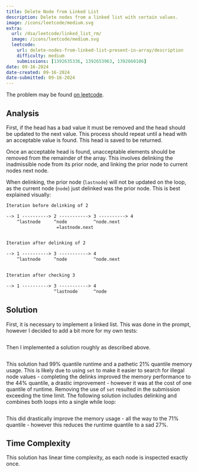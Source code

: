 ```yaml
---
title: Delete Node from Linked List
description: Delete nodes from a linked list with certain values.
image: /icons/leetcode/medium.svg
extra:
  url: /dsa/leetcode/linked_list_rm/
  image: /icons/leetcode/medium.svg
  leetcode:
    url: delete-nodes-from-linked-list-present-in-array/description
    difficulty: medium
    submissions: [1392635336, 1392653963, 1392660106]
date: 09-16-2024
date-created: 09-16-2024
date-submitted: 09-16-2024
---
```



The problem may be found [on leetcode](https://leetcode.com/problems/delete-nodes-from-linked-list-present-in-array).

## Analysis

First, if the head has a bad value it must be removed and the head should be 
updated to the next value. This process should repeat until a head with an 
acceptable value is found. This head is saved to be returned.

Once an acceptable head is found, unacceptable elements should be removed from 
the remainder of the array. This involves delinking the inadmissible node from 
its prior node, and linking the prior node to current nodes next node.

When delinking, the prior node (``lastnode``) will not be updated on the loop, 
as the current node (``node``) just delinked was the prior node. This is best 
explained visually:


```default
Iteration before delinking of 2

--> 1 ----------> 2 -----------> 3 ----------> 4
    ^lastnode     ^node          ^node.next
                   =lastnode.next


Iteration after delinking of 2

--> 1 ----------> 3 -----------> 4
    ^lastnode     ^node          ^node.next


Iteration after checking 3

--> 1 ----------> 3 -----------> 4
                  ^lastnode      ^node
```


## Solution

First, it is necessary to implement a linked list. This was done in the prompt, 
however I decided to add a bit more for my own tests:

```.python
```


Then I implemented a solution roughly as described above. 


```.python
```


This solution had $99\%$ quantile runtime and a pathetic $21\%$ quantile memory
usage. This is likely due to using ``set`` to make it easier to search for
illegal node values - completing the delinks improved the memory performance 
to the $44\%$ quantile, a drastic improvement - however it was at the cost of 
one quantile of runtime. Removing the use of ``set`` resulted in the submission
exceeding the time limit. The following solution includes delinking and 
combines both loops into a single while loop:


```.python
```

This did drastically improve the memory usage - all the way to the $71\%$ 
quantile - however this reduces the runtime quantile to a sad $27\%$.


## Time Complexity

This solution has linear time complexity, as each node is inspected exactly 
once.
